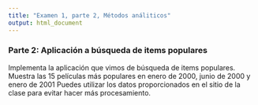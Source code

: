 ```yaml
---
title: "Examen 1, parte 2, Métodos análiticos"
output: html_document
---
```


### Parte 2: Aplicación a búsqueda de items populares

Implementa la aplicación que vimos de búsqueda de items populares. Muestra
las 15 películas más populares en enero de 2000, junio de 2000 y enero de 2001
Puedes utilizar los datos proporcionados en el sitio de la clase para evitar hacer más procesamiento.


